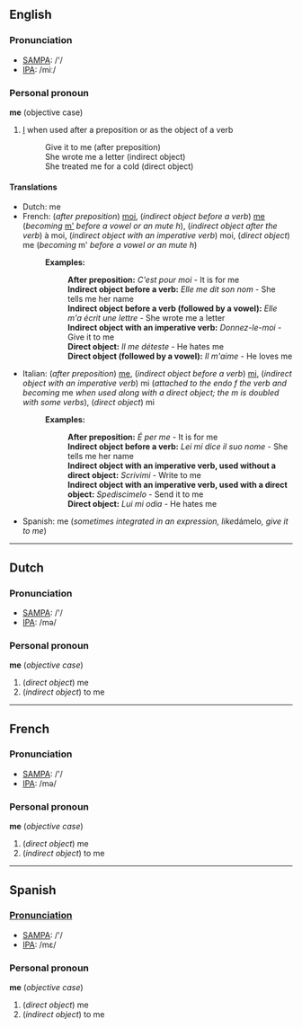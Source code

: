 ==English==
===Pronunciation===
*[[w:SAMPA|SAMPA]]: /'/
*[[w:IPA|IPA]]: /miː/

===Personal pronoun===

'''me''' (objective case)
#[[I]] when used after a preposition or as the object of a verb
#:Give it to me (after preposition)
#:She wrote me a letter (indirect object)
#:She treated me for a cold (direct object)

====Translations====
*Dutch: me
*French: (''after preposition'') [[moi]], (''indirect object before a verb'') [[me]] (''becoming'' [[m']] ''before a vowel or an mute h''), (''indirect object after the verb'') à moi, (''indirect object with an imperative verb'') moi, (''direct object'') me (''becoming'' m' ''before a vowel or an mute h'')
*:'''Examples:'''
*::'''After preposition:''' ''C'est pour moi'' - It is for me
*::'''Indirect object before a verb:''' ''Elle me dit son nom'' - She tells me her name
*::'''Indirect object before a verb (followed by a vowel):''' ''Elle m'a écrit une lettre'' - She wrote me a letter
*::'''Indirect object with an imperative verb:''' ''Donnez-le-moi'' - Give it to me
*::'''Direct object:''' ''Il me déteste'' - He hates me
*::'''Direct object (followed by a vowel):''' ''Il m'aime'' - He loves me
*Italian: (''after preposition'') [[me]], (''indirect object before a verb'') [[mi]], (''indirect object with an imperative verb'') mi (''attached to the endo f the verb and becoming'' me ''when used along with a direct object; the m is doubled with some verbs''), (''direct object'') mi
*:'''Examples:'''
*::'''After preposition:''' ''É per me'' - It is for me
*::'''Indirect object before a verb:''' ''Lei mi dice il suo nome'' - She tells me her name
*::'''Indirect object with an imperative verb, used without a direct object:''' ''Scrivimi'' - Write to me
*::'''Indirect object with an imperative verb, used with a direct object:''' ''Spediscimelo'' - Send it to me
*::'''Direct object:''' ''Lui mi odia'' - He hates me
*Spanish: me (''sometimes integrated in an expression, like ''dámelo'', give it to me'')

----
==Dutch==
===Pronunciation===
*[[w:SAMPA|SAMPA]]: /'/
*[[w:IPA|IPA]]: /mə/

===Personal pronoun===
'''me''' (''objective case'')

#(''direct object'') me
#(''indirect object'') to me

----
==French==
===Pronunciation===
*[[w:SAMPA|SAMPA]]: /'/
*[[w:IPA|IPA]]: /mə/

===Personal pronoun===
'''me''' (''objective case'')

#(''direct object'') me
#(''indirect object'') to me

----
==Spanish==
===[[Pronunciation]]===
*[[w:SAMPA|SAMPA]]: /'/
*[[w:IPA|IPA]]: /mε/

===Personal pronoun===
'''me''' (''objective case'')

#(''direct object'') me
#(''indirect object'') to me